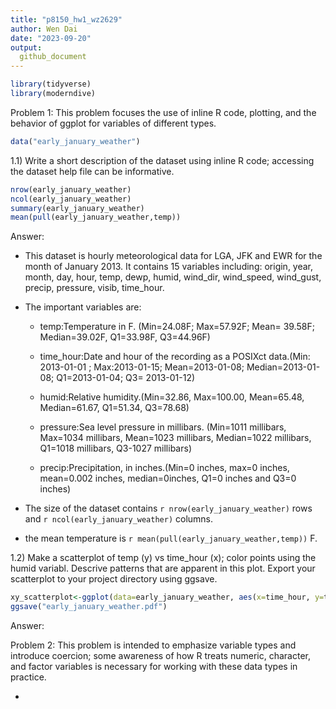```yaml
---
title: "p8150_hw1_wz2629"
author: Wen Dai
date: "2023-09-20"
output: 
  github_document
---
```


```r
library(tidyverse)
library(moderndive)
```


Problem 1:
This problem focuses the use of inline R code, plotting, and the behavior of ggplot for variables of different types. 

```r
data("early_january_weather")
```
1.1) Write a short description of the dataset using inline R code; accessing the dataset help file can be informative. 
```r
nrow(early_january_weather)
ncol(early_january_weather)
summary(early_january_weather)
mean(pull(early_january_weather,temp))
```
Answer:

* This dataset is hourly meteorological data for LGA, JFK and EWR for the month of January 2013. It contains 15 variables including: origin, year, month, day, hour, temp, dewp, humid, wind_dir, wind_speed, wind_gust, precip, pressure, visib, time_hour. 

* The important variables are:

  * temp:Temperature in F. (Min=24.08F; Max=57.92F; Mean= 39.58F; Median=39.02F, Q1=33.98F, Q3=44.96F)

  * time_hour:Date and hour of the recording as a POSIXct data.(Min: 2013-01-01 ; Max:2013-01-15; Mean=2013-01-08; Median=2013-01-08; Q1=2013-01-04; Q3= 2013-01-12)

  * humid:Relative humidity.(Min=32.86, Max=100.00, Mean=65.48, Median=61.67, Q1=51.34, Q3=78.68)

  * pressure:Sea level pressure in millibars. (Min=1011 millibars, Max=1034 millibars, Mean=1023 millibars, Median=1022 millibars, Q1=1018 millibars, Q3-1027 millibars)

  * precip:Precipitation, in inches.(Min=0 inches, max=0 inches, mean=0.002 inches, median=0inches, Q1=0 inches and Q3=0 inches)

* The size of the dataset contains `r nrow(early_january_weather)` rows and `r ncol(early_january_weather)` columns. 
* the mean temperature is `r mean(pull(early_january_weather,temp))` F. 


1.2) Make a scatterplot of temp (y) vs time_hour (x); color points using the humid variabl. Descrive patterns that are apparent in this plot. Export your scatterplot to your project directory using ggsave. 

```r
xy_scatterplot<-ggplot(data=early_january_weather, aes(x=time_hour, y=temp, color=humid))+geom_point()+labs(title="scatterplot of time_hour vs temp",x="time_hour",y="temp")
ggsave("early_january_weather.pdf")
```

Answer:



Problem 2:
This problem is intended to emphasize variable types and introduce coercion; some awareness of how R treats numeric, character, and factor variables is necessary for working with these data types in practice. 

*